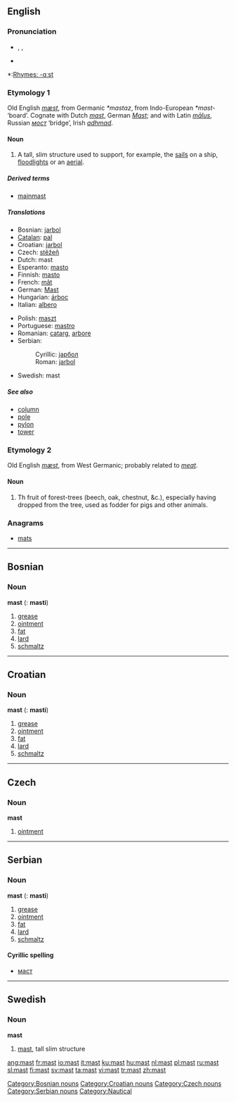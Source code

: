 {{see|Mast}}
==English==

===Pronunciation===
*{{AHD|mäst}}, {{IPA|/mɑːst/}}, {{SAMPA|/mA:st/}}
*{{audio|en-us-mast.ogg|Audio (US)}}

*:[[Rhymes:English:-ɑːst|Rhymes: -ɑːst]]

===Etymology 1===
Old English ''[[mæst]]'', from Germanic ''*mastaz'', from Indo-European ''*mast-'' ‘board’.  Cognate with Dutch ''[[#Dutch|mast]]'', German ''[[Mast]]''; and with Latin ''[[malus|mālus]]'', Russian ''[[мост]]'' ‘bridge’, Irish ''[[adhmad]]''.

====Noun====
{{en-noun}}

# A tall, slim structure used to support, for example, the [[sail]]s on a ship, [[floodlight]]s or an [[aerial]].

=====Derived terms=====
*[[mainmast]]

=====Translations=====
{{trans-top|support of a sail}}
*Bosnian: [[jarbol]] {{m}}
*[[Catalan]]: [[pal]] {{m}}
*Croatian: [[jarbol]] {{m}}
*Czech: [[stěžeň]]
*Dutch: mast {{m}}
*Esperanto: [[masto]]
*Finnish: [[masto]]
*French: [[mât]] {{m}}
*German: [[Mast]] {{m}}
*Hungarian: [[árboc]]
*Italian: [[albero]]
{{trans-mid}}
*Polish: [[maszt]]
*Portuguese: [[mastro]]
*Romanian: [[catarg]], [[arbore]]
*Serbian:
*:Cyrillic: [[јарбол]] {{m}}
*:Roman: [[jarbol]] {{m}}
*Swedish: mast {{c}}
{{trans-bottom}}

=====See also=====
*[[column]]
*[[pole]]
*[[pylon]]
*[[tower]]

===Etymology 2===
Old English ''[[mæst]]'', from West Germanic; probably related to ''[[meat]]''.

====Noun====
{{en-noun}}

# Th fruit of forest-trees (beech, oak, chestnut, &c.), especially having dropped from the tree, used as fodder for pigs and other animals.

===Anagrams===
*[[mats]]

----

==Bosnian==

===Noun===
'''mast''' {{f}} ({{p}}: '''masti''')

# [[grease]]
# [[ointment]]
# [[fat]]
# [[lard]]
# [[schmaltz]]

[[Category:Bosnian nouns]]

----

==Croatian==

===Noun===
'''mast''' {{f}} ({{p}}: '''masti''')

# [[grease]]
# [[ointment]]
# [[fat]]
# [[lard]]
# [[schmaltz]]

[[Category:Croatian nouns]]

----

==Czech==

===Noun===
'''mast'''

# [[ointment]]

[[Category:Czech nouns]]

----

==Serbian==

===Noun===
'''mast''' {{f}} ({{p}}: '''masti''')

# [[grease]]
# [[ointment]]
# [[fat]]
# [[lard]]
# [[schmaltz]]

====Cyrillic spelling====
*[[маст#Serbian|маст]]

[[Category:Serbian nouns]]

----

==Swedish==

===Noun===
{{sv-noun-reg-er}}
'''mast''' {{c}}

# [[#English|mast]], tall slim structure

[[Category:Nautical]]

[[ang:mast]]
[[fr:mast]]
[[io:mast]]
[[it:mast]]
[[ku:mast]]
[[hu:mast]]
[[nl:mast]]
[[pl:mast]]
[[ru:mast]]
[[sl:mast]]
[[fi:mast]]
[[sv:mast]]
[[ta:mast]]
[[vi:mast]]
[[tr:mast]]
[[zh:mast]]